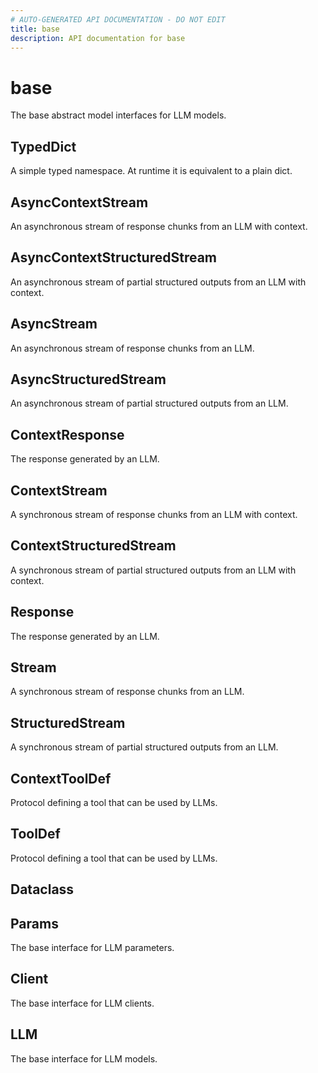 ```yaml
---
# AUTO-GENERATED API DOCUMENTATION - DO NOT EDIT
title: base
description: API documentation for base
---
```


# base

The base abstract model interfaces for LLM models.

## <ApiType type="Alias" path="models/base/index" symbolName="TypedDict" /> TypedDict

A simple typed namespace. At runtime it is equivalent to a plain dict.

## <ApiType type="Alias" path="models/base/index" symbolName="AsyncContextStream" /> AsyncContextStream

An asynchronous stream of response chunks from an LLM with context.

## <ApiType type="Alias" path="models/base/index" symbolName="AsyncContextStructuredStream" /> AsyncContextStructuredStream

An asynchronous stream of partial structured outputs from an LLM with context.

## <ApiType type="Alias" path="models/base/index" symbolName="AsyncStream" /> AsyncStream

An asynchronous stream of response chunks from an LLM.

## <ApiType type="Alias" path="models/base/index" symbolName="AsyncStructuredStream" /> AsyncStructuredStream

An asynchronous stream of partial structured outputs from an LLM.

## <ApiType type="Alias" path="models/base/index" symbolName="ContextResponse" /> ContextResponse

The response generated by an LLM.

## <ApiType type="Alias" path="models/base/index" symbolName="ContextStream" /> ContextStream

A synchronous stream of response chunks from an LLM with context.

## <ApiType type="Alias" path="models/base/index" symbolName="ContextStructuredStream" /> ContextStructuredStream

A synchronous stream of partial structured outputs from an LLM with context.

## <ApiType type="Alias" path="models/base/index" symbolName="Response" /> Response

The response generated by an LLM.

## <ApiType type="Alias" path="models/base/index" symbolName="Stream" /> Stream

A synchronous stream of response chunks from an LLM.

## <ApiType type="Alias" path="models/base/index" symbolName="StructuredStream" /> StructuredStream

A synchronous stream of partial structured outputs from an LLM.

## <ApiType type="Alias" path="models/base/index" symbolName="ContextToolDef" /> ContextToolDef

Protocol defining a tool that can be used by LLMs.

## <ApiType type="Alias" path="models/base/index" symbolName="ToolDef" /> ToolDef

Protocol defining a tool that can be used by LLMs.

## <ApiType type="Alias" path="models/base/index" symbolName="Dataclass" /> Dataclass

## <ApiType type="Class" path="models/base/index" symbolName="Params" /> Params

The base interface for LLM parameters.

## <ApiType type="Class" path="models/base/index" symbolName="Client" /> Client

The base interface for LLM clients.

## <ApiType type="Class" path="models/base/index" symbolName="LLM" /> LLM

The base interface for LLM models.

